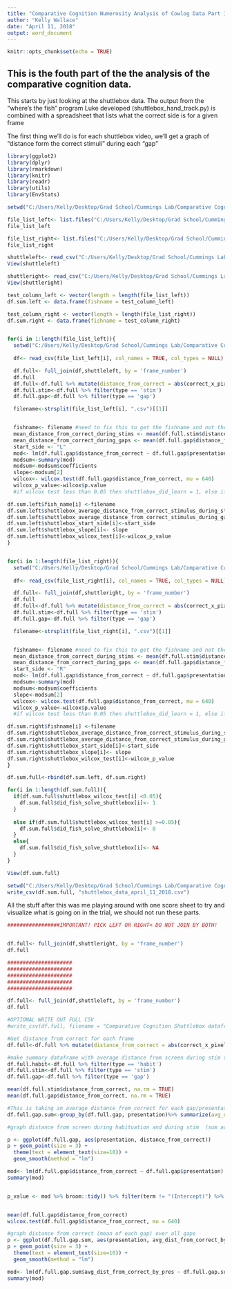 ```yaml
---
title: "Comparative Cognition Numerosity Analysis of Cowlog Data Part IV"
author: "Kelly Wallace"
date: "April 11, 2018"
output: word_document
---
```


```r
knitr::opts_chunk$set(echo = TRUE)
```

## This is the fouth part of the the analysis of the comparative cognition data. 

This starts by just looking at the shuttlebox data. The output from the "where's the fish" program Luke developed (shuttlebox_hand_track.py) is combined with a spreadsheet that lists what the correct side is for a given frame

The first thing we'll do is for each shuttlebox video, we'll get a graph of "distance form the correct stimuli" during each "gap"


```r
library(ggplot2)
library(dplyr)
library(rmarkdown)
library(knitr)
library(readr)
library(utils)
library(EnvStats)

setwd("C:/Users/Kelly/Desktop/Grad School/Cummings Lab/Comparative Cognition/Shuttlebox/score sheets/")

file_list_left<- list.files("C:/Users/Kelly/Desktop/Grad School/Cummings Lab/Comparative Cognition/Shuttlebox/score sheets/left")
file_list_left

file_list_right<- list.files("C:/Users/Kelly/Desktop/Grad School/Cummings Lab/Comparative Cognition/Shuttlebox/score sheets/right")
file_list_right

shuttleleft<- read_csv("C:/Users/Kelly/Desktop/Grad School/Cummings Lab/Comparative Cognition/Shuttlebox/Shuttlebox_Tracking_L_framesofinterest.csv", col_names = TRUE, col_types = NULL)
View(shuttleleft)

shuttleright<- read_csv("C:/Users/Kelly/Desktop/Grad School/Cummings Lab/Comparative Cognition/Shuttlebox/Shuttlebox_Tracking_R_framesofinterest.csv", col_names = TRUE, col_types = NULL)
View(shuttleright)

test_column_left <- vector(length = length(file_list_left))
df.sum.left <- data.frame(fishname = test_column_left)

test_column_right <- vector(length = length(file_list_right))
df.sum.right <- data.frame(fishname = test_column_right)


for(i in 1:length(file_list_left)){
  setwd("C:/Users/Kelly/Desktop/Grad School/Cummings Lab/Comparative Cognition/Shuttlebox/score sheets/left")
  
  df<- read_csv(file_list_left[i], col_names = TRUE, col_types = NULL)

  df.full<- full_join(df,shuttleleft, by = 'frame_number')
  df.full
  df.full<-df.full %>% mutate(distance_from_correct = abs(correct_x_pixel - x))
  df.full.stim<-df.full %>% filter(type == 'stim')
  df.full.gap<-df.full %>% filter(type == 'gap')

  filename<-strsplit(file_list_left[i], ".csv")[[1]]


  fishname<- filename #need to fix this to get the fishname and not the whole thing
  mean_distance_from_correct_during_stims <- mean(df.full.stim$distance_from_correct, na.rm = TRUE)
  mean_distance_from_correct_during_gaps <- mean(df.full.gap$distance_from_correct, na.rm = TRUE)
  start_side <- "L"
  mod<- lm(df.full.gap$distance_from_correct ~ df.full.gap$presentation)
  modsum<-summary(mod)
  modsum<-modsum$coefficients
  slope<-modsum[2]
  wilcox<- wilcox.test(df.full.gap$distance_from_correct, mu = 640)
  wilcox_p_value<-wilcox$p.value
  #if wilcox test less than 0.05 then shuttlebox_did_learn = 1, else if >0.05 = 0, else NA

df.sum.left$fish_name[i] <-filename
df.sum.left$shuttlebox_average_distance_from_correct_stimulus_during_stimulus[i]<-mean_distance_from_correct_during_stims
df.sum.left$shuttlebox_average_distance_from_correct_stimulus_during_gaps[i]<-mean_distance_from_correct_during_gaps
df.sum.left$shuttlebox_start_side[i]<-start_side
df.sum.left$shuttlebox_slope[i]<- slope
df.sum.left$shuttlebox_wilcox_test[i]<-wilcox_p_value
}


for(i in 1:length(file_list_right)){
  setwd("C:/Users/Kelly/Desktop/Grad School/Cummings Lab/Comparative Cognition/Shuttlebox/score sheets/right")
  
  df<- read_csv(file_list_right[i], col_names = TRUE, col_types = NULL)

  df.full<- full_join(df,shuttleright, by = 'frame_number')
  df.full
  df.full<-df.full %>% mutate(distance_from_correct = abs(correct_x_pixel - x))
  df.full.stim<-df.full %>% filter(type == 'stim')
  df.full.gap<-df.full %>% filter(type == 'gap')

  filename<-strsplit(file_list_right[i], ".csv")[[1]]


  fishname<- filename #need to fix this to get the fishname and not the whole thing
  mean_distance_from_correct_during_stims <- mean(df.full.stim$distance_from_correct, na.rm = TRUE)
  mean_distance_from_correct_during_gaps <- mean(df.full.gap$distance_from_correct, na.rm = TRUE)
  start_side <- "R"
  mod<- lm(df.full.gap$distance_from_correct ~ df.full.gap$presentation)
  modsum<-summary(mod)
  modsum<-modsum$coefficients
  slope<-modsum[2]
  wilcox<- wilcox.test(df.full.gap$distance_from_correct, mu = 640)
  wilcox_p_value<-wilcox$p.value
  #if wilcox test less than 0.05 then shuttlebox_did_learn = 1, else if >0.05 = 0, else NA

df.sum.right$fishname[i] <-filename
df.sum.right$shuttlebox_average_distance_from_correct_stimulus_during_stimulus[i]<-mean_distance_from_correct_during_stims
df.sum.right$shuttlebox_average_distance_from_correct_stimulus_during_gaps[i]<-mean_distance_from_correct_during_gaps
df.sum.right$shuttlebox_start_side[i]<-start_side
df.sum.right$shuttlebox_slope[i]<- slope
df.sum.right$shuttlebox_wilcox_test[i]<-wilcox_p_value
}

df.sum.full<-rbind(df.sum.left, df.sum.right)

for(i in 1:length(df.sum.full)){
  if(df.sum.full$shuttlebox_wilcox_test[i] <0.05){
    df.sum.full$did_fish_solve_shuttlebox[i]<- 1
  }
  
  else if(df.sum.full$shuttlebox_wilcox_test[i] >=0.05){
    df.sum.full$did_fish_solve_shuttlebox[i]<- 0
  }
  else{
    df.sum.full$did_fish_solve_shuttlebox[i]<- NA
  }
}

View(df.sum.full)

setwd("C:/Users/Kelly/Desktop/Grad School/Cummings Lab/Comparative Cognition/Shuttlebox/")
write_csv(df.sum.full, "shuttlebox_data_april_11_2018.csv")

```





All the stuff after this was me playing around with one score sheet to try and visualize what is going on in the trial, we should not run these parts. 




```r




#################IMPORTANT! PICK LEFT OR RIGHT< DO NOT JOIN BY BOTH!


df.full<- full_join(df,shuttleright, by = 'frame_number')
df.full

#####################
#####################
#####################
#####################
#####################

df.full<- full_join(df,shuttleleft, by = 'frame_number')
df.full

#OPTIONAL WRITE OUT FULL CSV
#write_csv(df.full, filename = "Comparative Cognition Shuttlebox dataframe NAME.csv")
```


```r
#Get distance from correct for each frame
df.full<-df.full %>% mutate(distance_from_correct = abs(correct_x_pixel - x))
```


```r
#make summary dataframe with average distance from screen during stim times over presentations
df.full.habit<-df.full %>% filter(type == 'habit')
df.full.stim<-df.full %>% filter(type == 'stim')
df.full.gap<-df.full %>% filter(type == 'gap')

mean(df.full.stim$distance_from_correct, na.rm = TRUE)
mean(df.full.gap$distance_from_correct, na.rm = TRUE)

#This is taking an average distance_from_correct for each gap/presentation
df.full.gap.sum<-group_by(df.full.gap, presentation)%>% summarize(avg_dist_from_correct_by_pres = mean(distance_from_correct, na.rm = TRUE))

```


```r
#graph distance from screen during habituation and during stim  (sum across all presentations)

p <- ggplot(df.full.gap, aes(presentation, distance_from_correct))
p + geom_point(size = 3) + 
  theme(text = element_text(size=10)) + 
  geom_smooth(method = "lm")

mod<- lm(df.full.gap$distance_from_correct ~ df.full.gap$presentation)
summary(mod)


p_value <- mod %>% broom::tidy() %>% filter(term != "(Intercept)") %>% select(p.value) %>% unlist


mean(df.full.gap$distance_from_correct)
wilcox.test(df.full.gap$distance_from_correct, mu = 640)


```


```r
#graph distance from correct (mean of each gap) over all gaps
p <- ggplot(df.full.gap.sum, aes(presentation, avg_dist_from_correct_by_pres))
p + geom_point(size = 3) + 
  theme(text = element_text(size=10)) + 
  geom_smooth(method = "lm")

mod<- lm(df.full.gap.sum$avg_dist_from_correct_by_pres ~ df.full.gap.sum$presentation)
summary(mod)


```






